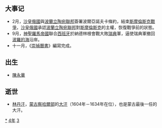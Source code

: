 {{yearTOC|1634|明'''[[崇祯|崇祯]]七年'''；后金'''[[天聪|天聪]]八年'''；越南'''[[德隆|德隆]]六年'''；日本'''[[寬永|寬永]]十一年'''}}
== 大事记 ==
*2月，[[沙皇俄國|沙皇俄國]]與[[波蘭立陶宛聯邦|波蘭立陶宛聯邦]]簽署波爾亞諾夫卡條約，結束[[斯摩倫斯克戰爭|斯摩倫斯克戰爭]]，[[沙皇俄國|沙皇俄國]]承認[[波蘭立陶宛聯邦|波蘭立陶宛聯邦]]對[[斯摩倫斯克|斯摩倫斯克]]的主權，恢復戰爭前的狀態。
*9月，[[神聖羅馬帝國|神聖羅馬帝國]]聯合[[西班牙|西班牙]]於納德林根會戰大敗[[瑞典|瑞典]]軍，逼使瑞典軍撤回[[波羅的海|波羅的海]]沿岸。
*十一月，《[[崇禎曆書|崇禎曆書]]》編寫完成。

== 出生 ==
*[[陳永華|陳永華]]

== 逝世 ==
{{Wikisource year mention}}
*[[林丹汗|林丹汗]]，[[蒙古|蒙古]][[察哈爾部|察哈爾部]]的[[大汗|大汗]]（1604年－1634年在位），也是蒙古最後一任的大汗。

[[Category:1634年|*]]
[[Category:1630年代|4年]]
[[Category:17世纪各年|3]]